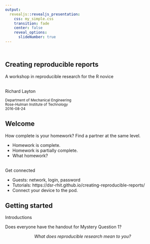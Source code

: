 ```yaml
---
output:
  revealjs::revealjs_presentation:
    css: my_simple.css
    transition: fade
    center: false
    reveal_options:
      slideNumber: true
---
```





## <br>Creating reproducible reports

A workshop in reproducible research for the R novice

<br>Richard Layton

<small>
Department of Mechanical Engineering  
Rose-Hulman Institute of Technology  
2016-08-24  
</small>
 



## Welcome

How complete is your homework? Find a partner at the same level.  

- Homework is complete. 
- Homework is partially complete.   
- What homework?  

<br>Get connected

- Guests: network, login, password  
- Tutorials: https://dsr-rhit.github.io/creating-reproducible-reports/  
- Connect your device to the pod.   




## Getting started

Introductions

Does everyone have the handout for Mystery Question 1?

<p style="text-align:center">
<span class="fragment fade-down">
*What does reproducible research mean to you?*
</span>
</p>



